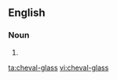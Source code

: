 {{also|cheval glass}}
==English==

===Noun===
{{en-noun|es}}

# {{alternative form of|cheval glass|lang=en}}

[[ta:cheval-glass]]
[[vi:cheval-glass]]